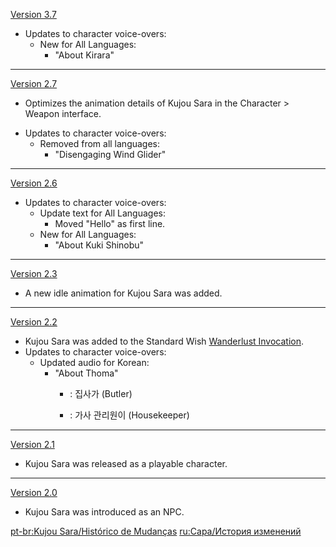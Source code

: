 {{Change History/Header}}
[[Version 3.7]]
* Updates to character voice-overs:
** New for All Languages:
*** "About Kirara"
----
[[Version 2.7]]
* Optimizes the animation details of Kujou Sara in the Character > Weapon interface.
{{Preview
|size=130px
|file1=Weapon Menu Kujou Sara 2.1
|caption1=Old

|file2=Weapon Menu Kujou Sara
|caption2=New
}}
*Updates to character voice-overs:
**Removed from all languages:
***"Disengaging Wind Glider"
----
[[Version 2.6]]
* Updates to character voice-overs:
** Update text for All Languages:
*** Moved "Hello" as first line.
** New for All Languages:
*** "About Kuki Shinobu"
----
[[Version 2.3]]
*A new idle animation for Kujou Sara was added.
{{Preview
|size=130px
|file=Idle Kujou Sara 2
}}
----
[[Version 2.2]]
*Kujou Sara was added to the Standard Wish [[Wanderlust Invocation]].
*Updates to character voice-overs:
**Updated audio for Korean:
***"About Thoma"
****{{Color|Old}}: 집사가 (Butler)
****{{Color|New}}: 가사 관리원이 (Housekeeper)
----
[[Version 2.1]]
*Kujou Sara was released as a playable character.
----
[[Version 2.0]]
*Kujou Sara was introduced as an NPC.
<noinclude>


[[pt-br:Kujou Sara/Histórico de Mudanças]]
[[ru:Сара/История изменений]]
</noinclude>